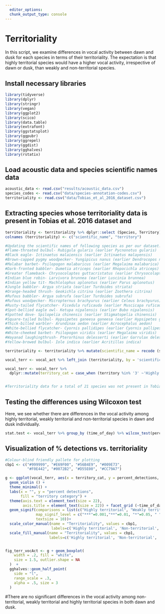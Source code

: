 ```yaml
---
  editor_options: 
  chunk_output_type: console
---
```

  
  
# Territoriality
  
In this script, we examine differences in vocal activity between dawn and dusk for each species in terms of their territoriality. The expectation is that highly territorial species would have a higher vocal activity, irrespective of dawn or dusk, than weakly and non-territorial species.

## Install necessary libraries

```r
library(tidyverse)
library(dplyr)
library(stringr)
library(vegan)
library(ggplot2)
library(scico)
library(data.table)
library(extrafont)
library(ggstatsplot)
library(ggpubr)
library(ggrepel)
library(ggdist)
library(gghalves)     
library(rstatix)
```

## Load acoustic data and species scientific names data
```r
acoustic_data <- read.csv("results/acoustic_data.csv")
species_codes <- read.csv("data/species-annotation-codes.csv")
territoriality <- read.csv("data/Tobias_et_al_2016_dataset.csv")
```

## Extracting species whose territoriality data is present in Tobias et al. 2016 dataset and 
```r
territoriality <- territoriality %>% dplyr::select (Species, Territory)
colnames (territoriality) <- c("scientific_name", "territory")

#Updating the scientific names of following species as per our dataset:
#Flame-throated bulbul- Rubigula gularis (earlier Pycnonotus gularis)
#Black eagle- Ictinaetus malaiensis (earlier Ictinaetus malayensis)
#Brown-capped pygmy woodpecker- Yungipicus nanus (earlier Dendrocopos nanus)
#Malabar barbet- Psilopogon malabaricus (earlier Megalaima malabarica)
#Dark-fronted babbler- Dumetia atriceps (earlier Rhopocichla atriceps)
#Greater flameback- Chrysocolaptes guttacristatus (earlier Chrysocolaptes lucidus)
#Indian blue robin- Larvivora brunnea (earlier Luscinia brunnea)
#Indian yellow tit- Machlolophus aplonotus (earlier Parus aplonotus)
#Jungle babbler- Argya striata (earlier Turdoides striata)
#Orange-headed thrush- Geokichla citrina (earlier Zoothera citrina)
#Rufous babbler- Argya subrufa (earlier Turdoides subrufa)
#Rufous woodpecker- Micropternus brachyurus (earlier Celeus brachyurus)
#Rusty-tailed flycatcher- Ficedula ruficauda (earlier Muscicapa ruficauda
#Spot-bellied eagle owl- Ketupa nipalensis (earlier Bubo nipalensis)
#Spotted dove- Spilopelia chinensis (earlier Stigmatopelia chinensis)
#Square-tailed bulbul- Hypsipetes ganeesa ganeesa (earlier Hypsipetes ganeesa)
#Thick-billed warbler- Arundinax aedon (earlier Acrocephalus aedon)
#White-bellied flycatcher- Cyornis pallidipes (earlier Cyornis pallipes)
#White-cheeked barbet- Psilopogon viridis (earlier Megalaima viridis)
#Wayanad laughingthrush- Pterorhinus delesserti (earlier Garrulax delesserti)
#Yellow-browed bulbul- Iole indica (earlier Acritillas indica)

territoriality <- territoriality %>% mutate(scientific_name = recode (scientific_name, 'Pycnonotus gularis' = 'Rubigula gularis', 'Ictinaetus malayensis' = 'Ictinaetus malaiensis', 'Dendrocopos nanus' = 'Yungipicus nanus', 'Megalaima malabarica' = 'Psilopogon malabaricus', 'Rhopocichla atriceps' = 'Dumetia atriceps', 'Chrysocolaptes lucidus' = 'Chrysocolaptes guttacristatus', 'Luscinia brunnea' = 'Larvivora brunnea', 'Parus aplonotus' = 'Machlolophus aplonotus', 'Turdoides striata' = 'Argya striata', 'Zoothera citrina' = 'Geokichla citrina', 'Turdoides subrufa' = 'Argya subrufa', 'Celeus brachyurus' = 'Micropternus brachyurus', 'Muscicapa ruficauda' = 'Ficedula ruficauda', 'Bubo nipalensis' = 'Ketupa nipalensis', 'Stigmatopelia chinensis' = 'Spilopelia chinensis', 'Hypsipetes ganeesa' = 'Hypsipetes ganeesa ganeesa', 'Acrocephalus aedon' = 'Arundinax aedon', 'Cyornis pallipes' = 'Cyornis pallidipes', 'Megalaima viridis' = 'Psilopogon viridis', 'Garrulax delesserti' = 'Pterorhinus delesserti', 'Acritillas indica' = 'Iole indica' ))

vocal_terr <- vocal_act %>% left_join (territoriality, by = 'scientific_name')

vocal_terr <- vocal_terr %>%
  dplyr::mutate(territory_cat = case_when (territory %in% '3' ~'Highly territorial', territory %in% '2' ~ 'Weakly territorial', territory %in% '1' ~'Non-territorial'))


#Territoriality data for a total of 21 species was not present in Tobias et al. 2016 dataset, so a total of 79 species were included
```

## Testing the differences using Wilcoxon test

Here, we see whether there are differences in the vocal activity among highly territorial, weakly territorial and non-territorial species in dawn and dusk individually. 

```r
stat.test <- vocal_terr %>% group_by (time_of_day) %>% wilcox_test(percent_detections ~ territory_cat)
```


## Visualization of % detections vs. territoriality

```r
#Colour-blind friendly pallete for plotting
cbp1 <- c("#999999", "#E69F00", "#56B4E9", "#009E73",
          "#F0E442", "#0072B2", "#D55E00", "#CC79A7")

g <- ggplot(vocal_terr, aes(x = territory_cat, y = percent_detections, fill = territory_cat)) + 
  geom_violin () +
  theme_minimal() +
  labs(x = "", y = "percent detections",
       fill = "territory category") +
  theme(axis.text = element_text(size = 22),
        axis.title = element_text(size = 22)) + facet_grid (~time_of_day) + 
  geom_signif(comparisons = list(c("Highly territorial", "Weakly territorial"), c("Weakly territorial", "Non-territorial"),  c("Non-territorial", "Highly territorial"), 
              map_signif_level = c("***"=0.001,"**"=0.01, "*"=0.05, " "=2),
              textsize = 10))+
  scale_color_manual(name = "Territoriality", values = cbp1,
                     labels=c('Highly territorial', 'Non-territorial', 'Weakly territorial'))+
  scale_fill_manual(name = "Territoriality", values = cbp1, 
                    labels=c('Highly territorial', 'Non-territorial', 'Weakly territorial'))


fig_terr_vocAct <- g + geom_boxplot(
    width = .2, fill = "white",
    size = 1.5, outlier.shape = NA
  )  +
  gghalves::geom_half_point(
    side = "l", 
    range_scale = .3, 
    alpha = .5, size = 3
  )
```

#There are no significant differences in the vocal activity among non-territorial, weakly territorial and highly territorial species in both dawn and dusk. 
